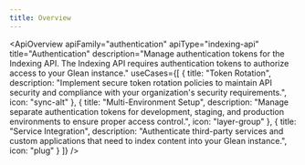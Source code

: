 ```yaml
---
title: Overview
---
```



<ApiOverview 
  apiFamily="authentication"
  apiType="indexing-api"
  title="Authentication"
  description="Manage authentication tokens for the Indexing API. The Indexing API requires authentication tokens to authorize access to your Glean instance."
  useCases={[
    {
      title: "Token Rotation",
      description: "Implement secure token rotation policies to maintain API security and compliance with your organization's security requirements.",
      icon: "sync-alt"
    },
    {
      title: "Multi-Environment Setup", 
      description: "Manage separate authentication tokens for development, staging, and production environments to ensure proper access control.",
      icon: "layer-group"
    },
    {
      title: "Service Integration",
      description: "Authenticate third-party services and custom applications that need to index content into your Glean instance.",
      icon: "plug"
    }
  ]}
/>